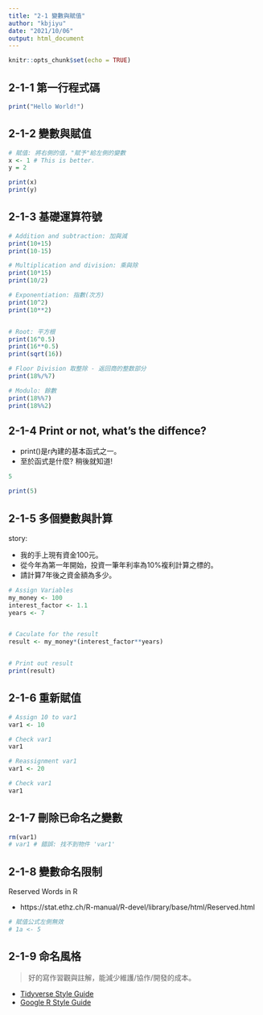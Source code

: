 ```yaml
---
title: "2-1 變數與賦值"
author: "kbjiyu"
date: "2021/10/06"
output: html_document
---
```


```r
knitr::opts_chunk$set(echo = TRUE)

```

## 2-1-1 第一行程式碼

```r
print("Hello World!")

```

## 2-1-2 變數與賦值

```r
# 賦值: 將右側的值，"賦予"給左側的變數
x <- 1 # This is better.
y = 2

print(x)
print(y)

```

## 2-1-3 基礎運算符號
```r
# Addition and subtraction: 加與減
print(10+15)
print(10-15)

```

```r
# Multiplication and division: 乘與除
print(10*15) 
print(10/2)

```

```r
# Exponentiation: 指數(次方)
print(10^2)
print(10**2)


# Root: 平方根
print(16^0.5)
print(16**0.5)
print(sqrt(16))

```

```r
# Floor Division 取整除 - 返回商的整数部分
print(18%/%7)

```


```r
# Modulo: 餘數
print(18%%7)
print(18%%2)

```

## 2-1-4 Print or not, what's the diffence?

- print()是r內建的基本函式之一。
- 至於函式是什麼? 稍後就知道!

```r
5

```

```r
print(5)

```

## 2-1-5 多個變數與計算

story:

- 我的手上現有資金100元。
- 從今年為第一年開始，投資一筆年利率為10%複利計算之標的。
- 請計算7年後之資金額為多少。

```r

# Assign Variables
my_money <- 100
interest_factor <- 1.1 
years <- 7


# Caculate for the result
result <- my_money*(interest_factor**years)


# Print out result
print(result)

```

## 2-1-6 重新賦值

```r
# Assign 10 to var1
var1 <- 10

# Check var1 
var1

```

```r
# Reassignment var1
var1 <- 20

# Check var1
var1

```

## 2-1-7 刪除已命名之變數

```r
rm(var1)
# var1 # 錯誤: 找不到物件 'var1'

```

## 2-1-8 變數命名限制

Reserved Words in R

- https://stat.ethz.ch/R-manual/R-devel/library/base/html/Reserved.html

```r

# 賦值公式左側無效
# 1a <- 5
```

## 2-1-9 命名風格

> 好的寫作習觀與註解，能減少維護/協作/開發的成本。

- [Tidyverse Style Guide](https://style.tidyverse.org/index.html)
- [Google R Style Guide](http://web.stanford.edu/class/cs109l/unrestricted/resources/google-style.html)

